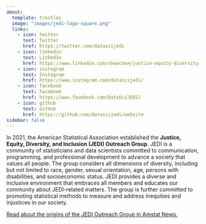 ```yaml
---
about:
  template: trestles
  image: "images/jedi-logo-square.png"
  links:
    - icon: twitter
      text: Twitter
      href: https://twitter.com/datascijedi
    - icon: linkedin
      text: LinkedIn
      href: https://www.linkedin.com/showcase/justice-equity-diversity-and-inclusion-organizing-group
    - icon: instagram
      text: Instagram
      href: https://www.instagram.com/datascijedi/
    - icon: facebook
      text: Facebook
      href: https://www.facebook.com/DataSciJEDI/
    - icon: github
      text: GitHub
      href: https://github.com/datascijedi/website
sidebar: false
---
```


In 2021, the American Statistical Association established the **Justice, Equity, Diversity, and Inclusion (JEDI) Outreach Group**.
JEDI is a community of statisticians and data scientists committed to communication, programming, and professional development to advance a society that values all people.
The group considers all dimensions of diversity, including but not limited to race, gender, sexual orientation, age, persons with disabilities, and socioeconomic status.
JEDI provides a diverse and inclusive environment that embraces all members and educates our community about JEDI-related matters.
The group is further committed to promoting statistical methods to measure and address inequities and injustices in our society.

[Read about the origins of the JEDI Outreach Group in Amstat News.](https://magazine.amstat.org/blog/2021/05/01/the-origins-of-jedi/)
